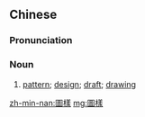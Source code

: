 ==Chinese==
{{zh-forms|s=图样}}

===Pronunciation===
{{zh-pron
|m=túyàng
|c=tou4 joeng6
|h=pfs=thù-yong
|mn=qz,tw,xm:tô͘-iūⁿ/zz:tô͘-iōⁿ
|cat=n
}}

===Noun===
{{zh-noun}}

# [[pattern]]; [[design]]; [[draft]]; [[drawing]]

[[zh-min-nan:圖樣]]
[[mg:圖樣]]